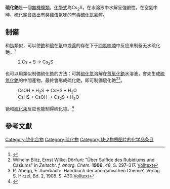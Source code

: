 {{Chembox
|   Name = 硫化銫
|   ImageFile = Potassium-sulfide-unit-cell-3D-ionic.png
|   ImageName = 硫化銫
|   IUPACName = Cesium sulfide
|   OtherNames = 
| Section1 = {{Chembox Identifiers
|   CASNo = 12214-16-3
|   CASNo_Ref = {{cascite|correct|CAS}}
  }}
| Section2 = {{Chembox Properties
|   Formula = Cs<sub>2</sub>S
|   MolarMass = 297.876 
|   Appearance =常温为白色固体，加热变黄<ref>Rengade, E.; Costeanu, N. Anhydrous Proto-​sulfides of Alkaline Metals. ''Compt. rend.'', 1973. 156. 791-793.</ref>
|   Density = 4.19 g·cm<sup>−3</sup><ref>Sommer, Helmut; Hoppe, Rudolf. The crystal structure of cesium sulfide and a remark about cesium selenide, cesium telluride, rubidium selenide, and rubidium telluride{{de}}. ''Zeitschrift fuer Anorganische und Allgemeine Chemie'', 1977. 429: 118-30. ISSN: 0044-2313</ref>
|   Solubility = 水解生成[[硫氫化銫|硫氫化銫]]<ref name='Lax'>Jean D'Ans, Ellen Lax: ''Taschenbuch für Chemiker und Physiker. 3. Elemente, anorganische Verbindungen und Materialien, Minerale, Band 3.'' 4. Auflage, Springer, 1997, ISBN 978-3-5406-0035-0, S. 692 ({{Google Buch|ID=oWjEKDnsJgEC|Seite=692}}).</ref>
|   Solvent = 其他溶剂
|   SolubleOther = 可溶于[[乙醇|乙醇]]和[[甘油|甘油]]
|   MeltingPt =
  }}
| Section3 = {{Chembox Structure
|   CrystalStruct = [[立方晶系|立方晶系]]:反[[螢石|螢石]]型结构
  }}
| Section7 = {{Chembox Hazards
|   ExternalMSDS =
|   MainHazards = 有毒
|   RPhrases = {{R31}}, {{R34}}
|   SPhrases = {{S26}}, {{S45}}
  }}
| Section8 = {{Chembox Related
|   OtherCations = [[硫化鉀|硫化鉀]]、[[硫化鋰|硫化鋰]]、[[硫化銣|硫化銣]]、[[硫化鈉|硫化鈉]]
|   OtherAnions = [[氧化銫|氧化銫]]<br />[[硒化銫|硒化銫]]<br />[[碲化銫|碲化銫]]<br />[[釙化銫|釙化銫]]
  }}
}}
'''硫化銫'''是一個[[無機鹽類|無機鹽類]]，[[化學式|化學式]]為Cs<sub>2</sub>S，在水溶液中水解呈強鹼性。在空氣中時，硫化銫會放出有臭雞蛋氣味的有毒[[硫化氫|硫化氫]]氣體。

== 制備 ==
和[[钠|钠]]類似，可以使[[銫|銫]]和[[硫|硫]]在[[氨|氨]]中或[[萘|萘]]的存在下于[[四氢呋喃|四氢呋喃]]中反应来制备无水硫化銫。<ref>{{cite journal en| author = J.-H. So and P. Boudjouk | title = Hexamethyldisilathiane | editor = N. G. Russell | journal = {{tsl|en|Inorganic Syntheses|Inorganic Syntheses}} | year = 1992 | doi = 10.1002/9780470132609.ch11}}</ref>
: 2 Cs + S → Cs<sub>2</sub>S
也可以用類似制備硫化銫的方法：可將[[硫化氫|硫化氫]]溶解在[[氫氧化銫|氫氧化銫]]水溶液，會先生成[[硫氫化銫|硫氫化銫]]的中間產物，最終會形成硫化銫，即可制備硫化銫<ref name="Blitz">Wilhelm Blitz, Ernst Wilke-Dörfurt: "Über Sulfide des Rubidiums und Cäsiums" in ''Zeitschr. f. anorg. Chem.'' '''1906'''. ''48'', S. 297–317. [http://www.archive.org/stream/zeitschriftfura45unkngoog#page/n310/mode/1up Volltext]</ref><ref name='Abegg'>R. Abegg, F. Auerbach: 'Handbuch der anorganischen Chemie'. Verlag S. Hirzel, Bd. 2, 1908. S. 430.[http://www.archive.org/stream/handbuchderanor09koppgoog#page/n449/mode/2up Volltext]</ref>。
:  CsOH + H<sub>2</sub>S  →  CsHS + H<sub>2</sub>O
:  CsHS + CsOH  →  Cs<sub>2</sub>S + H<sub>2</sub>O

铯和[[硫化汞|硫化汞]]反应也能制得硫化铯。<ref>{{cite journal|journal=Zeitschrift für anorganische und allgemeine Chemie|volume=231|issue=3|language=en|date=1937-03-13|pages=269–280|doi=10.1002/zaac.19372310306|url=http://doi.wiley.com/10.1002/zaac.19372310306|title=Über die Darstellung und Eigenschaften von Caesium-und Rubidium-Sulfid, Selenid und Tellurid|accessdate=2020-07-04|author=Alfred Bergmann}}</ref>
== 參考文獻 ==
<references/>

{{銫化合物}}
{{硫化物}}

[[Category:铯化合物|Category:铯化合物]]
[[Category:硫化物|Category:硫化物]]
[[Category:缺少物质图片的化学品条目|Category:缺少物质图片的化学品条目]]